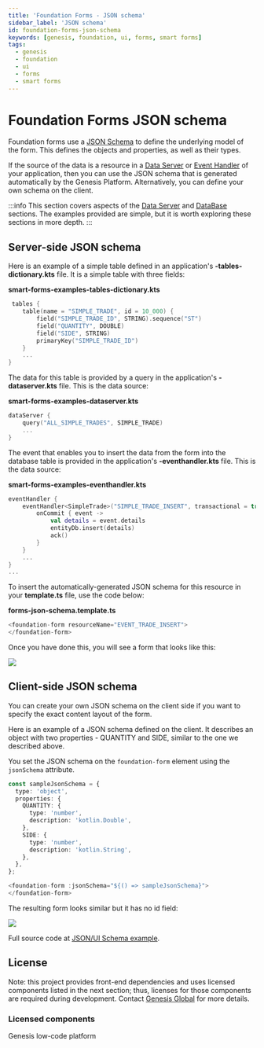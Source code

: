 ---
title: 'Foundation Forms - JSON schema'
sidebar_label: 'JSON schema'
id: foundation-forms-json-schema
keywords: [genesis, foundation, ui, forms, smart forms]
tags:
  - genesis
  - foundation
  - ui
  - forms
  - smart forms
---

# Foundation Forms JSON schema

Foundation forms use a [JSON Schema](https://json-schema.org/understanding-json-schema/about) to define the underlying model of the form. This defines the objects and properties, as well as their types.

If the source of the data is a resource in a [Data Server](/server/data-server/basics/) or [Event Handler](/server/event-handler/basics/) of your application, then you can use the JSON schema that is generated automatically by the Genesis Platform. Alternatively, you can define your own schema on the client.

:::info
This section covers aspects of the [Data Server](/server/data-server/basics/) and [DataBase](/database/) sections.
The examples provided are simple, but it is worth exploring these sections in more depth.
:::

## Server-side JSON schema

Here is an example of a simple table defined in an application's **-tables-dictionary.kts** file. It is a simple table with three fields:

**smart-forms-examples-tables-dictionary.kts**
```kts
 tables {
    table(name = "SIMPLE_TRADE", id = 10_000) {
        field("SIMPLE_TRADE_ID", STRING).sequence("ST")
        field("QUANTITY", DOUBLE)
        field("SIDE", STRING)
        primaryKey("SIMPLE_TRADE_ID")
    }
    ...
}
```

The data for this table is provided by a query in the application's **-dataserver.kts** file. This is the data source:

**smart-forms-examples-dataserver.kts**
```kts
dataServer {
    query("ALL_SIMPLE_TRADES", SIMPLE_TRADE)
    ...
}
```

The event that enables you to insert the data from the form into the database table is provided in the application's **-eventhandler.kts** file. This is the data source:

**smart-forms-examples-eventhandler.kts**
```kts
eventHandler {
    eventHandler<SimpleTrade>("SIMPLE_TRADE_INSERT", transactional = true) {
        onCommit { event ->
            val details = event.details
            entityDb.insert(details)
            ack()
        }
    }
    ...
}
...
```

To insert the automatically-generated JSON schema for this resource in your **template.ts** file, use the code below:

**forms-json-schema.template.ts**
```ts
<foundation-form resourceName="EVENT_TRADE_INSERT">
</foundation-form>
```

Once you have done this, you will see a form that looks like this:

![](/img/smart-forms/simple-trade-json-schema.png)

## Client-side JSON schema
You can create your own JSON schema on the client side if you want to specify the exact content layout of the form.

Here is an example of a JSON schema defined on the client. It describes an object with two properties - QUANTITY and SIDE, similar to the one we described above.

You set the JSON schema on the `foundation-form` element using the `jsonSchema` attribute.

```ts
const sampleJsonSchema = {
  type: 'object',
  properties: {
    QUANTITY: {
      type: 'number',
      description: 'kotlin.Double',
    },
    SIDE: {
      type: 'number',
      description: 'kotlin.String',
    },
  },
};
```

```ts
<foundation-form :jsonSchema="${() => sampleJsonSchema}">
</foundation-form>
```

The resulting form looks similar but it has no id field:

![](/img/smart-forms/simple-trade-client-side-json-schema.png)

Full source code at [JSON/UI Schema example](https://github.com/genesiscommunitysuccess/form-examples/tree/main/client/src/routes/forms-json-schema).

## License

Note: this project provides front-end dependencies and uses licensed components listed in the next section; thus, licenses for those components are required during development. Contact [Genesis Global](https://genesis.global/contact-us/) for more details.

### Licensed components
Genesis low-code platform
